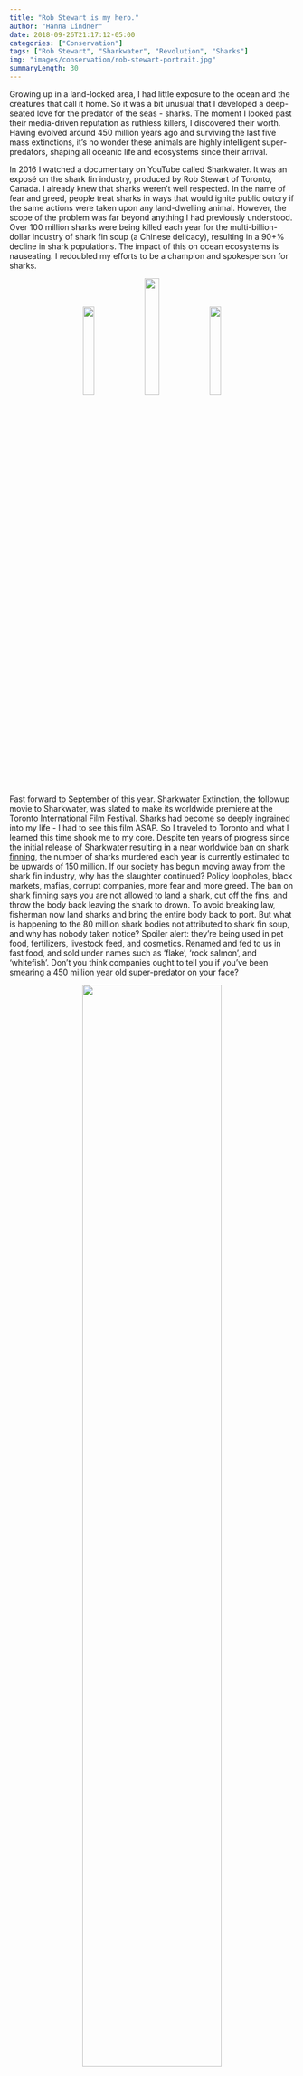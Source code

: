 ```yaml
---
title: "Rob Stewart is my hero."
author: "Hanna Lindner"
date: 2018-09-26T21:17:12-05:00
categories: ["Conservation"]
tags: ["Rob Stewart", "Sharkwater", "Revolution", "Sharks"]
img: "images/conservation/rob-stewart-portrait.jpg"
summaryLength: 30
---
```


Growing up in a land-locked area, I had little exposure to the ocean and the creatures that call it home. So it was a bit unusual that I developed a deep-seated love for the predator of the seas - sharks. The moment I looked past their media-driven reputation as ruthless killers, I discovered their worth. Having evolved around 450 million years ago and surviving the last five mass extinctions, it's no wonder these animals are highly intelligent super-predators, shaping all oceanic life and ecosystems since their arrival.  

In 2016 I watched a documentary on YouTube called Sharkwater. It was an exposé on the shark fin industry, produced by Rob Stewart of Toronto, Canada. I already knew that sharks weren't well respected. In the name of fear and greed, people treat sharks in ways that would ignite public outcry if the same actions were taken upon any land-dwelling animal. However, the scope of the problem was far beyond anything I had previously understood. Over 100 million sharks were being killed each year for the multi-billion-dollar industry of shark fin soup (a Chinese delicacy), resulting in a 90+\% decline in shark populations. The impact of this on ocean ecosystems is nauseating. I redoubled my efforts to be a champion and spokesperson for sharks.

<center>
[![](/images/conservation/sharkwater1.png){ width=20% }](https://www.hannalindner.com/conservation/sharkwater1.png)
[![](/images/conservation/revolution1.jpg){ width=23% }](https://www.hannalindner.com/conservation/revolution1.jpg)
[![](/images/conservation/sharkwater2.jpeg){ width=20% }](https://www.hannalindner.com/conservation/sharkwater2.jpeg)
</center>

Fast forward to September of this year. Sharkwater Extinction, the followup movie to Sharkwater, was slated to make its worldwide premiere at the Toronto International Film Festival. Sharks had become so deeply ingrained into my life - I had to see this film ASAP. So I traveled to Toronto and what I learned this time shook me to my core. Despite ten years of progress since the initial release of Sharkwater resulting in a [near worldwide ban on shark finning](https://awionline.org/content/international-shark-finning-bans-and-policies), the number of sharks murdered each year is currently estimated to be upwards of 150 million. If our society has begun moving away from the shark fin industry, why has the slaughter continued? Policy loopholes, black markets, mafias, corrupt companies, more fear and more greed. The ban on shark finning says you are not allowed to land a shark, cut off the fins, and throw the body back leaving the shark to drown. To avoid breaking law, fisherman now land sharks and bring the entire body back to port. But what is happening to the 80 million shark bodies not attributed to shark fin soup, and why has nobody taken notice? Spoiler alert: they're being used in pet food, fertilizers, livestock feed, and cosmetics. Renamed and fed to us in fast food, and sold under names such as 'flake', 'rock salmon', and 'whitefish'. Don't you think companies ought to tell you if you've been smearing a 450 million year old super-predator on your face?  

<center>
[![](/images/conservation/sharkbodies.jpg){ width=70% }](https://www.hannalindner.com/conservation/sharkbodies.jpg)
</center>

I got back to Philadelphia and I didn't know what to do. I spoke with friends (whom I regard as morally good people) about this revelation and the general response was "Wow, that's crazy." and that's where the conversation ended. Borderline lost, I turned to Rob for guidance. I watched Revolution, his documentary that was released in-between the two Sharkwater films. In the film Rob underscores that the problem stretches far beyond sharks. What's the point of saving sharks, the animals that outlived dinosaurs, if the world's fisheries and forests are projected to be depleted by 2048? If coral reefs, sustaining 25% of ocean life, are estimated to be dead no later than 2070? It's wasn't just about sharks anymore - it's about saving everything, ourselves included.  

Conservation is a tough sell. We tend to live our lives far removed from the destruction we create. Flushing our waste away and tossing out trash, never to be seen again. All day there are societal issues and public matters vying for our attention and money. Nobody wants to hear negative information about how we are trashing our planet, because then our morals kick in and we feel the need to behave differently - and that's inconvenient. Yet we've reached a cornerstone where conservation now means preservation of human life on earth, not just the preservation of nature. What information could be more important than that? There is nothing if we don't have planet earth - Mars won't be ready within the next 50 years. Nature can live without us, but we can't live without nature.  

I'm not trying to sell myself as an environmental expert but here's what I've learned. Ocean acidification, caused by enormous amounts of carbon dioxide emissions, is perhaps one of the most pressing threats. Oceans (which take up 90+\% of all habitable space on earth and house up to 80\% of all species) absorb massive amounts of our emissions and pollutants. Due to increases in carbonic acid, anything that builds a skeleton (phytoplankton, fish, coral reefs, etc.) is [subject to dissolution](https://hannalindner.com/conservation/calcifyingorganisms.pdf), eliminating keystone species and ecosystems, and greatly disrupting food chains. Oceans, starting with plankton, [produce 50-80% of all oxygen ](https://eos.org/research-spotlights/worlds-biggest-oxygen-producers-living-in-swirling-ocean-waters) on earth. [Ocean acidity has increased by 30\%](https://hannalindner.com/conservation/A&O_Report.pdf) since the Industrial Revolution. A small percentage of change in acidity in your body will kill you. This is a paradigm of exponential growth feeding off finite resources.  

<center>
[![](/images/conservation/albertatarsands.jpg){ width=80% }](https://www.hannalindner.com/conservation/albertatarsands.jpg)
</center>

If you're still here, there's a chance I've struck a moral or spiritual chord inside of you. While the problem has never been more severe, there's also never been a generation or a movement that cares more to save everything. We've let our systems and corporations run rampant, along with our own consumption-centered mindsets. Remember that no matter how far removed our lives may be from the oceans, our decisions still affect them in profound ways. Be a conscious consumer by consuming less and in smarter ways. There's enough plastic waste on earth that we never have to produce any more if we made use of what is already here. Every time you spend a dollar you're voting for the kind of future you want based on who you're giving that money to. Be mindful of what you eat by asking questions about whether it was sourced sustainably and by educating yourself. Pressure government and business leaders to implement and enforce policy that supports conservation. (U.S. general elections are in November, make sure you vote smartly! Have conversations with your peers; when you know and understand what's happening you feel morally compelled to act. Let's bring nature back to the planet.  

I agree with Rob - we can't fight against our problems anymore. We should be fighting for a world that is beautiful for all humans and all species. Rob Stewart is my hero because he has changed my perception on life and continuously instills the purpose needed to spur change and inspire others. My message has two layers.  
**1: Consider your impact; make less destructive decsions on a daily basis.**  
**2: Find what you love most about Earth, and use your skills to make a more beautiful world.**  
For Rob and I, that started with sharks.  

January 31st, 2017. [Rob Stewart went missing](https://www.miamiherald.com/news/local/community/florida-keys/article130649199.html) off the coast of Florida on a scuba diving expedition for Sharkwater Extinction, and three days later his body was recovered. It was an enormous loss for everyone, and I cried - a lot. The Sharkwater team fulfilled Rob's vision for the film and saw it all the way through to its world premiere at TIFF, where I sat and watched with a mix of emotions. Rob Stewart is forever my hero for changing not just my world, but everyone's. Now, the part of his legacy that resides within me means that it's my responsibility to try to be a hero too.  
Sharkwater Extinction is currently touring film festivals across Canada and premiering October 19th in Canada, but will make its way into US Cineplex theaters, [dates TBD](https://www.sharkwater.com/) - **plan to go see it, it will change you**. You can download Revolution [here](http://therevolutionmovie.com/index.php/watch-the-movie/) for $3 through Vimeo. The original Sharkwater is harder to find, but Amazon still sells the DVD version [here.](https://www.amazon.com/Sharkwater-Rob-Stewart/dp/B0013D8LHW/ref=sr_1_1?ie=UTF8&qid=1538029124&sr=8-1&keywords=sharkwater+rob+stewart) Watch W5's new special on Rob [here](https://youtu.be/l6vElbzw1DI).

<center>
[![](/images/conservation/IMG_5601.jpg){ width=49% }](https://www.hannalindner.com/conservation/IMG_5601.jpg)
[![](/images/conservation/IMG_5589.jpg){ width=40% }](https://www.hannalindner.com/conservation/IMG_5589.jpg)
</center>